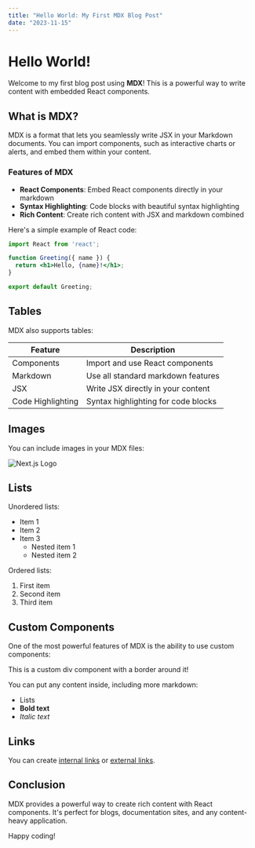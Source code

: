 ```yaml
---
title: "Hello World: My First MDX Blog Post"
date: "2023-11-15"
---
```


# Hello World!

Welcome to my first blog post using **MDX**! This is a powerful way to write content with embedded React components.

## What is MDX?

MDX is a format that lets you seamlessly write JSX in your Markdown documents. You can import components, such as interactive charts or alerts, and embed them within your content.

### Features of MDX

- **React Components**: Embed React components directly in your markdown
- **Syntax Highlighting**: Code blocks with beautiful syntax highlighting
- **Rich Content**: Create rich content with JSX and markdown combined

Here's a simple example of React code:

```jsx
import React from 'react';

function Greeting({ name }) {
  return <h1>Hello, {name}!</h1>;
}

export default Greeting;
```

## Tables

MDX also supports tables:

| Feature | Description |
|---------|-------------|
| Components | Import and use React components |
| Markdown | Use all standard markdown features |
| JSX | Write JSX directly in your content |
| Code Highlighting | Syntax highlighting for code blocks |

## Images

You can include images in your MDX files:

![Next.js Logo](https://nextjs.org/static/images/nextjs-logo.png)

## Lists

Unordered lists:

- Item 1
- Item 2
- Item 3
  - Nested item 1
  - Nested item 2

Ordered lists:

1. First item
2. Second item
3. Third item

## Custom Components

One of the most powerful features of MDX is the ability to use custom components:

<div>
  This is a custom div component with a border around it!
  
  You can put any content inside, including more markdown:
  
  - Lists
  - **Bold text**
  - *Italic text*
</div>

## Links

You can create [internal links](/about) or [external links](https://github.com).

## Conclusion

MDX provides a powerful way to create rich content with React components. It's perfect for blogs, documentation sites, and any content-heavy application.

Happy coding!
